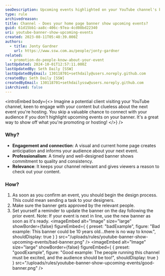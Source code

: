 ```yaml
---
seoDescription: Upcoming events highlighted on your YouTube channel's banner create anticipation, connection with your audience, and showcases professionalism.
type: rule
archivedreason:
title: Channel - Does your home page banner show upcoming events?
guid: 61d15bb1-aa8c-406c-97ea-4cd08bd22340
uri: youtube-banner-show-upcoming-events
created: 2023-08-11T05:48:39.000Z
authors:
  - title: Jonty Gardner
    url: https://www.ssw.com.au/people/jonty-gardner
related:
  - promotion-do-people-know-about-your-event
lastUpdated: 2024-10-01T12:57:11.000Z
lastUpdatedBy: Seth Daily [SSW]
lastUpdatedByEmail: 130118701+sethdaily@users.noreply.github.com
createdBy: Seth Daily [SSW]
createdByEmail: 130118701+sethdailyssw@users.noreply.github.com
isArchived: false
---
```


<introEmbed
  body={<>
Imagine a potential client visiting your YouTube channel, keen to engage with your content but clueless about the next event you're hosting. You skip a valuable chance to connect with your audience if you don't highlight upcoming events on your banner. It's a great way to show off what you're promoting or hosting!
  </>}
/>
### Why?

* **Engagement and connection**: A visual and current home page creates anticipation and informs your audience about your next event.
* **Professionalism**: A timely and well-designed banner shows commitment to quality and consistency.
* **Relevance**: It keeps your channel relevant and gives viewers a reason to check out your content.

### How?

1. As soon as you confirm an event, you should begin the design process. This could mean sending a task to your designers.
2. Make sure the banner gets approved by the relevant people.
3. Set yourself a reminder to update the banner on the day following the prior event.
   Note: If your event is next in line, use the new banner as soon as it's ready.
<imageEmbed
  alt="Image"
  size="large"
  showBorder={false}
  figureEmbed={ {
    preset: "badExample",
    figure: "Bad example: This banner could be 10 years old...there is no way to know.",
    shouldDisplay: true
  } }
  src="/uploads/rules/youtube-banner-show-upcoming-events/bad-banner.png"
/>
<imageEmbed
  alt="Image"
  size="large"
  showBorder={false}
  figureEmbed={ {
    preset: "goodExample",
    figure: "Good example: The people running this channel must be excited, and the audience should be too!",
    shouldDisplay: true
  } }
  src="/uploads/rules/youtube-banner-show-upcoming-events/good-banner.png"
/>
